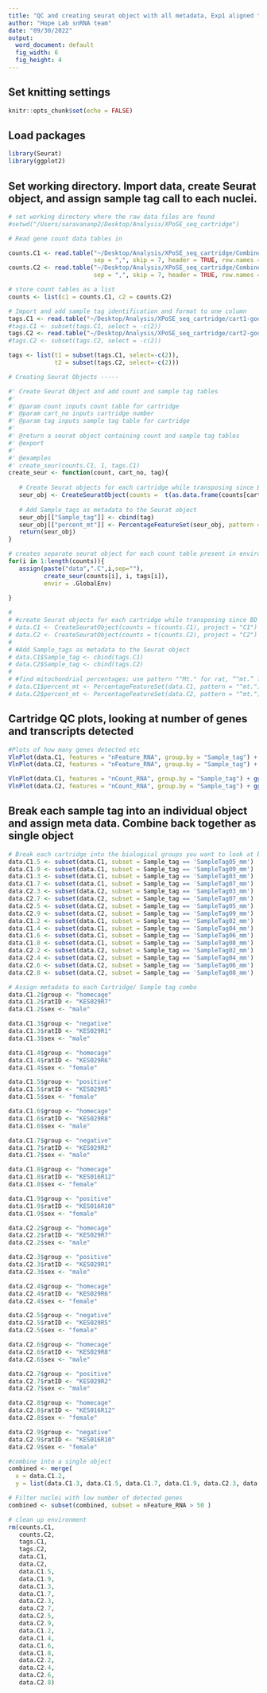 ```yaml
---
title: "QC and creating seurat object with all metadata, Exp1 aligned to mm10-liftoff"
author: "Hope Lab snRNA team"
date: "09/30/2022"
output:
  word_document: default
  fig_width: 6
  fig_height: 4
---
```

## Set knitting settings

```r
knitr::opts_chunk$set(echo = FALSE)
```

## Load packages

```r
library(Seurat)
library(ggplot2)
```

## Set working directory. Import data, create Seurat object, and assign sample tag call to each nuclei.

```r
# set working directory where the raw data files are found
#setwd("/Users/saravananp2/Desktop/Analysis/XPoSE_seq_cartridge") 

# Read gene count data tables in 

counts.C1 <- read.table("~/Desktop/Analysis/XPoSE_seq_cartridge/Combined_cart1-good-only_RSEC_MolsPerCell.csv",
                        sep = ",", skip = 7, header = TRUE, row.names = 1)
counts.C2 <- read.table("~/Desktop/Analysis/XPoSE_seq_cartridge/Combined_cart2-good-only_RSEC_MolsPerCell.csv",
                        sep = ",", skip = 7, header = TRUE, row.names = 1)

# store count tables as a list
counts <- list(c1 = counts.C1, c2 = counts.C2)

# Import and add sample tag identification and format to one column
tags.C1 <- read.table("~/Desktop/Analysis/XPoSE_seq_cartridge/cart1-good-only_Sample_Tag_Calls.csv", sep = ",", skip = 7, header = TRUE, row.names = 1)
#tags.C1 <- subset(tags.C1, select = -c(2))
tags.C2 <- read.table("~/Desktop/Analysis/XPoSE_seq_cartridge/cart2-good-only_Sample_Tag_Calls.csv", sep = ",", skip = 7, header = TRUE, row.names = 1)
#tags.C2 <- subset(tags.C2, select = -c(2))

tags <- list(t1 = subset(tags.C1, select=-c(2)),
             t2 = subset(tags.C2, select=-c(2)))

# Creating Seurat Objects -----

#' Create Seurat Object and add count and sample tag tables
#'
#' @param count inputs count table for cartridge
#' @param cart_no inputs cartridge number
#' @param tag inputs sample tag table for cartridge
#'
#' @return a seurat object containing count and sample tag tables
#' @export
#'
#' @examples
#' create_seur(counts.C1, 1, tags.C1)
create_seur <- function(count, cart_no, tag){
   
   # Create Seurat objects for each cartridge while transposing since BD output is opposite of Seurat input
   seur_obj <- CreateSeuratObject(counts =  t(as.data.frame(counts[cart_no])), project = paste("C",cart_no,sep=""))
   
   # Add Sample_tags as metadata to the Seurat object
   seur_obj[["Sample_tag"]] <- cbind(tag)
   seur_obj[["percent_mt"]] <- PercentageFeatureSet(seur_obj, pattern = "^mt.")
   return(seur_obj)
}

# creates separate seurat object for each count table present in environment
for(i in 1:length(counts)){
   assign(paste("data",".C",i,sep=""),
          create_seur(counts[i], i, tags[i]),
          envir = .GlobalEnv)
   
}

# 
# #create Seurat objects for each cartridge while transposing since BD output is opposite of Seurat input
# data.C1 <- CreateSeuratObject(counts = t(counts.C1), project = "C1")
# data.C2 <- CreateSeuratObject(counts = t(counts.C2), project = "C2")
# 
# #Add Sample_tags as metadata to the Seurat object
# data.C1$Sample_tag <- cbind(tags.C1)
# data.C2$Sample_tag <- cbind(tags.C2)
# 
# #find mitochondrial percentages: use pattern "^Mt." for rat, “^mt.” for mouse, “^MT.” for human
# data.C1$percent_mt <- PercentageFeatureSet(data.C1, pattern = "^mt.")
# data.C2$percent_mt <- PercentageFeatureSet(data.C2, pattern = "^mt.")

```

## Cartridge QC plots, looking at number of genes and transcripts detected

```r
#Plots of how many genes detected etc
VlnPlot(data.C1, features = "nFeature_RNA", group.by = "Sample_tag") + ggtitle("Cart1 genes")
VlnPlot(data.C2, features = "nFeature_RNA", group.by = "Sample_tag") + ggtitle("Cart2 genes")

VlnPlot(data.C1, features = "nCount_RNA", group.by = "Sample_tag") + ggtitle("Cart1 transcripts")
VlnPlot(data.C2, features = "nCount_RNA", group.by = "Sample_tag") + ggtitle("Cart2 transcripts")
```

## Break each sample tag into an individual object and assign meta data. Combine back together as single object

```r
# Break each cartridge into the biological groups you want to look at by sample tag subset
data.C1.5 <- subset(data.C1, subset = Sample_tag == 'SampleTag05_mm')
data.C1.9 <- subset(data.C1, subset = Sample_tag == 'SampleTag09_mm')
data.C1.3 <- subset(data.C1, subset = Sample_tag == 'SampleTag03_mm')
data.C1.7 <- subset(data.C1, subset = Sample_tag == 'SampleTag07_mm')
data.C2.3 <- subset(data.C2, subset = Sample_tag == 'SampleTag03_mm')
data.C2.7 <- subset(data.C2, subset = Sample_tag == 'SampleTag07_mm')
data.C2.5 <- subset(data.C2, subset = Sample_tag == 'SampleTag05_mm')
data.C2.9 <- subset(data.C2, subset = Sample_tag == 'SampleTag09_mm')
data.C1.2 <- subset(data.C1, subset = Sample_tag == 'SampleTag02_mm')
data.C1.4 <- subset(data.C1, subset = Sample_tag == 'SampleTag04_mm')
data.C1.6 <- subset(data.C1, subset = Sample_tag == 'SampleTag06_mm')
data.C1.8 <- subset(data.C1, subset = Sample_tag == 'SampleTag08_mm')
data.C2.2 <- subset(data.C2, subset = Sample_tag == 'SampleTag02_mm')
data.C2.4 <- subset(data.C2, subset = Sample_tag == 'SampleTag04_mm')
data.C2.6 <- subset(data.C2, subset = Sample_tag == 'SampleTag06_mm')
data.C2.8 <- subset(data.C2, subset = Sample_tag == 'SampleTag08_mm')

# Assign metadata to each Cartridge/ Sample tag combo
data.C1.2$group <- "homecage"
data.C1.2$ratID <- "KES029R7"
data.C1.2$sex <- "male"

data.C1.3$group <- "negative"
data.C1.3$ratID <- "KES029R1"
data.C1.3$sex <- "male"

data.C1.4$group <- "homecage"
data.C1.4$ratID <- "KES029R6"
data.C1.4$sex <- "female"

data.C1.5$group <- "positive"
data.C1.5$ratID <- "KES029R5"
data.C1.5$sex <- "female"

data.C1.6$group <- "homecage"
data.C1.6$ratID <- "KES029R8"
data.C1.6$sex <- "male"

data.C1.7$group <- "negative"
data.C1.7$ratID <- "KES029R2"
data.C1.7$sex <- "male"

data.C1.8$group <- "homecage"
data.C1.8$ratID <- "KES016R12"
data.C1.8$sex <- "female"

data.C1.9$group <- "positive"
data.C1.9$ratID <- "KES016R10"
data.C1.9$sex <- "female"

data.C2.2$group <- "homecage"
data.C2.2$ratID <- "KES029R7"
data.C2.2$sex <- "male"

data.C2.3$group <- "positive"
data.C2.3$ratID <- "KES029R1"
data.C2.3$sex <- "male"

data.C2.4$group <- "homecage"
data.C2.4$ratID <- "KES029R6"
data.C2.4$sex <- "female"

data.C2.5$group <- "negative"
data.C2.5$ratID <- "KES029R5"
data.C2.5$sex <- "female"

data.C2.6$group <- "homecage"
data.C2.6$ratID <- "KES029R8"
data.C2.6$sex <- "male"

data.C2.7$group <- "positive"
data.C2.7$ratID <- "KES029R2"
data.C2.7$sex <- "male"

data.C2.8$group <- "homecage"
data.C2.8$ratID <- "KES016R12"
data.C2.8$sex <- "female"

data.C2.9$group <- "negative"
data.C2.9$ratID <- "KES016R10"
data.C2.9$sex <- "female"

#combine into a single object
combined <- merge(
  x = data.C1.2,
  y = list(data.C1.3, data.C1.5, data.C1.7, data.C1.9, data.C2.3, data.C2.5, data.C2.7, data.C2.9, data.C1.4, data.C1.6, data.C1.8, data.C2.2, data.C2.4, data.C2.6, data.C2.8))

# Filter nuclei with low number of detected genes
combined <- subset(combined, subset = nFeature_RNA > 50 )

# clean up environment
rm(counts.C1,
   counts.C2,
   tags.C1,
   tags.C2,
   data.C1,
   data.C2,
   data.C1.5,
   data.C1.9,
   data.C1.3,
   data.C1.7,
   data.C2.3,
   data.C2.7,
   data.C2.5,
   data.C2.9,
   data.C1.2,
   data.C1.4,
   data.C1.6,
   data.C1.8,
   data.C2.2,
   data.C2.4,
   data.C2.6,
   data.C2.8)
```
